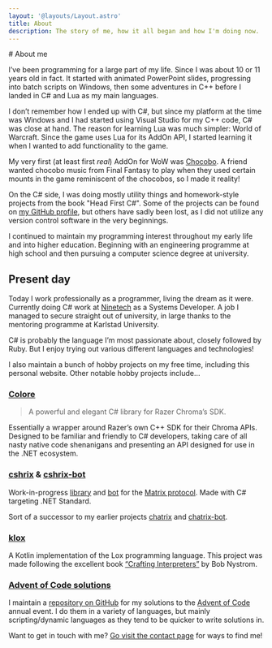 ```yaml
---
layout: '@layouts/Layout.astro'
title: About
description: The story of me, how it all began and how I'm doing now.
---
```


<article>
  # About me

  I’ve been programming for a large part of my life.
  Since I was about 10 or 11 years old in fact.
  It started with animated PowerPoint slides, progressing into batch scripts on Windows, then some adventures in C++ before I landed in C# and Lua as my main languages.

  I don’t remember how I ended up with C#, but since my platform at the time was Windows and I had started using Visual Studio for my C++ code, C# was close at hand.
  The reason for learning Lua was much simpler: World of Warcraft.
  Since the game uses Lua for its AddOn API, I started learning it when I wanted to add functionality to the game.

  My very first (at least first _real_) AddOn for WoW was [Chocobo][chocobo-cf].
  A friend wanted chocobo music from Final Fantasy to play when they used certain mounts in the game reminiscent of the chocobos, so I made it reality!

  [chocobo-cf]: https://www.curseforge.com/wow/addons/chocobo

  On the C# side, I was doing mostly utility things and homework-style projects from the book &quot;Head First C#&quot;.
  Some of the projects can be found on [my GitHub profile][github-profile], but others have sadly been lost, as I did not utilize any version control software in the very beginnings.

  [github-profile]: https://github.com/Sharparam

  I continued to maintain my programming interest throughout my early life and into higher education. Beginning with an engineering programme at high school and then pursuing a computer science degree at university.

  ## Present day

  Today I work professionally as a programmer, living the dream as it were.
  Currently doing C# work at [Ninetech][] as a Systems Developer.
  A job I managed to secure straight out of university, in large thanks to the mentoring programme at Karlstad University.

  [ninetech]: https://ninetech.com/

  C# is probably the language I’m most passionate about, closely followed by Ruby.
  But I enjoy trying out various different languages and technologies!

  I also maintain a bunch of hobby projects on my free time, including this personal website.
  Other notable hobby projects include&hellip;

  ### [Colore][github-colore]

  > A powerful and elegant C# library for Razer Chroma’s SDK.

  Essentially a wrapper around Razer’s own C++ SDK for their Chroma APIs. Designed to be familiar and friendly to C# developers, taking care of all nasty native code shenanigans and presenting an API designed for use in the .NET ecosystem.

  [github-colore]: https://github.com/chroma-sdk/Colore

  ### [cshrix][github-cshrix] & [cshrix-bot][github-cshrix-bot]

  Work-in-progress [library][github-cshrix] and [bot][github-cshrix-bot] for the [Matrix protocol][matrix].
  Made with C# targeting .NET Standard.

  Sort of a successor to my earlier projects [chatrix][github-chatrix] and [chatrix-bot][github-chatrix-bot].

  [github-cshrix]: https://github.com/Sharparam/cshrix
  [github-cshrix-bot]: https://github.com/Sharparam/cshrix-bot
  [matrix]: https://matrix.org/
  [github-chatrix]: https://github.com/Sharparam/chatrix
  [github-chatrix-bot]: https://github.com/Sharparam/chatrix-bot

  ### [klox][github-klox]

  A Kotlin implementation of the Lox programming language.
  This project was made following the excellent book [“Crafting Interpreters”][crafting-interpreters] by Bob Nystrom.

  [github-klox]: https://github.com/Sharparam/klox
  [crafting-interpreters]: https://www.craftinginterpreters.com/

  ### [Advent of Code solutions][github-aoc]

  I maintain a [repository on GitHub][github-aoc] for my solutions to the [Advent of Code][aoc] annual event.
  I do them in a variety of languages, but mainly scripting/dynamic languages as they tend to be quicker to write solutions in.

  [github-aoc]: https://github.com/Sharparam/advent-of-code
  [aoc]: https://adventofcode.com/

  Want to get in touch with me? [Go visit the contact page](/contact/) for ways to find me!
</article>
